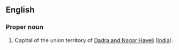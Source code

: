 ==English==
===Proper noun===
#Capital of the union territory of [[Dadra and Nagar Haveli]] ([[India]]).